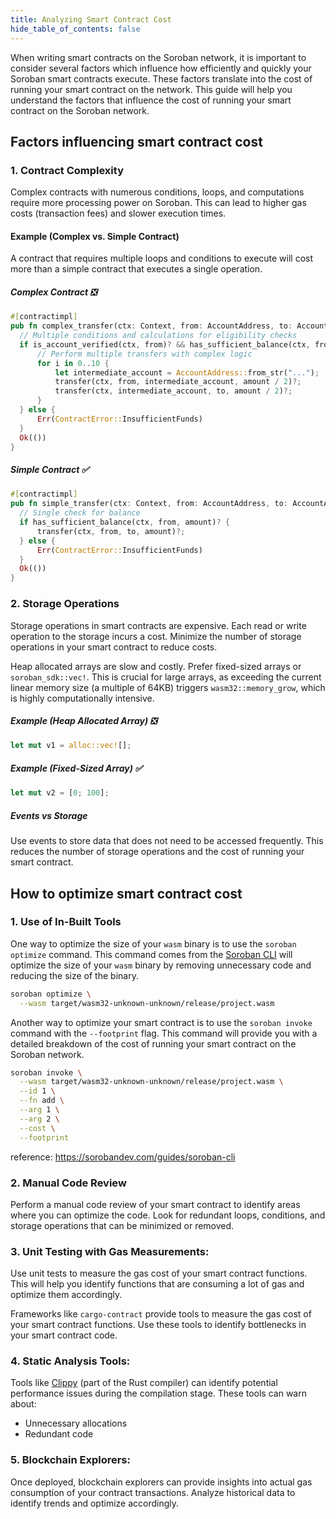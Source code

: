 ```yaml
---
title: Analyzing Smart Contract Cost
hide_table_of_contents: false
---
```


When writing smart contracts on the Soroban network, it is important to consider several factors which influence how efficiently and quickly your Soroban smart contracts execute. These factors translate into the cost of running your smart contract on the network. This guide will help you understand the factors that influence the cost of running your smart contract on the Soroban network.

## Factors influencing smart contract cost

### 1. **Contract Complexity**

Complex contracts with numerous conditions, loops, and computations require more processing power on Soroban. This can lead to higher gas costs (transaction fees) and slower execution times.

#### Example (Complex vs. Simple Contract)

A contract that requires multiple loops and conditions to execute will cost more than a simple contract that executes a single operation.

##### Complex Contract ❎

```rust
#[contractimpl]
pub fn complex_transfer(ctx: Context, from: AccountAddress, to: AccountAddress, amount: u64) -> Result<(), ContractError> {
  // Multiple conditions and calculations for eligibility checks
  if is_account_verified(ctx, from)? && has_sufficient_balance(ctx, from, amount)? {
      // Perform multiple transfers with complex logic
      for i in 0..10 {
          let intermediate_account = AccountAddress::from_str("...");
          transfer(ctx, from, intermediate_account, amount / 2)?;
          transfer(ctx, intermediate_account, to, amount / 2)?;
      }
  } else {
      Err(ContractError::InsufficientFunds)
  }
  Ok(())
}
```

##### Simple Contract ✅

```rust
#[contractimpl]
pub fn simple_transfer(ctx: Context, from: AccountAddress, to: AccountAddress, amount: u64) -> Result<(), ContractError> {
  // Single check for balance
  if has_sufficient_balance(ctx, from, amount)? {
      transfer(ctx, from, to, amount)?;
  } else {
      Err(ContractError::InsufficientFunds)
  }
  Ok(())
}
```

### 2. **Storage Operations**

Storage operations in smart contracts are expensive. Each read or write operation to the storage incurs a cost. Minimize the number of storage operations in your smart contract to reduce costs.

Heap allocated arrays are slow and costly. Prefer fixed-sized arrays or `soroban_sdk::vec!`. This is crucial for large arrays, as exceeding the current linear memory size (a multiple of 64KB) triggers `wasm32::memory_grow`, which is highly computationally intensive.

##### Example (Heap Allocated Array) ❎

```rust
let mut v1 = alloc::vec![];
```

##### Example (Fixed-Sized Array) ✅

```rust
let mut v2 = [0; 100];
```

##### Events vs Storage

Use events to store data that does not need to be accessed frequently. This reduces the number of storage operations and the cost of running your smart contract.

## How to optimize smart contract cost

### 1. **Use of In-Built Tools**

One way to optimize the size of your `wasm` binary is to use the `soroban optimize` command. This command comes from the [Soroban CLI](https://www.google.com) will optimize the size of your `wasm` binary by removing unnecessary code and reducing the size of the binary.

```bash
soroban optimize \
  --wasm target/wasm32-unknown-unknown/release/project.wasm
```

Another way to optimize your smart contract is to use the `soroban invoke` command with the `--footprint` flag. This command will provide you with a detailed breakdown of the cost of running your smart contract on the Soroban network.

```bash
soroban invoke \
  --wasm target/wasm32-unknown-unknown/release/project.wasm \
  --id 1 \
  --fn add \
  --arg 1 \
  --arg 2 \
  --cost \
  --footprint
```

reference: https://sorobandev.com/guides/soroban-cli

### 2. **Manual Code Review**

Perform a manual code review of your smart contract to identify areas where you can optimize the code. Look for redundant loops, conditions, and storage operations that can be minimized or removed.

### 3. **Unit Testing with Gas Measurements:**

Use unit tests to measure the gas cost of your smart contract functions. This will help you identify functions that are consuming a lot of gas and optimize them accordingly.

Frameworks like `cargo-contract` provide tools to measure the gas cost of your smart contract functions. Use these tools to identify bottlenecks in your smart contract code.

### 4. **Static Analysis Tools:**

Tools like [Clippy](https://doc.rust-lang.org/clippy/) (part of the Rust compiler) can identify potential performance issues during the compilation stage. These tools can warn about:

- Unnecessary allocations
- Redundant code

### 5. **Blockchain Explorers:**

Once deployed, blockchain explorers can provide insights into actual gas consumption of your contract transactions. Analyze historical data to identify trends and optimize accordingly.
